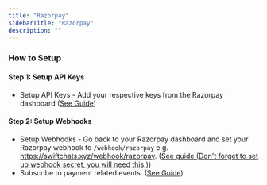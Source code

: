 ```yaml
---
title: "Razorpay"
sidebarTitle: "Razorpay"
description: ""
---
```


### How to Setup

#### Step 1: Setup API Keys 
- Setup API Keys - Add your respective keys from the Razorpay dashboard (<a href="https://razorpay.com/docs/payments/dashboard/account-settings/api-keys/">See Guide</a>)

#### Step 2: Setup Webhooks 
- Setup Webhooks - Go back to your Razorpay dashboard and set your Razorpay webhook to `/webhook/razorpay` e.g. https://swiftchats.xyz/webhook/razorpay. (<a href="https://razorpay.com/docs/webhooks/setup-edit-x/" target="_blank">See guide (Don't forget to set up webhook secret, you will need this.)</a>)
- Subscribe to payment related events. (<a href="https://razorpay.com/docs/webhooks/setup-edit-payments/" target="_blank">See Guide</a>)
